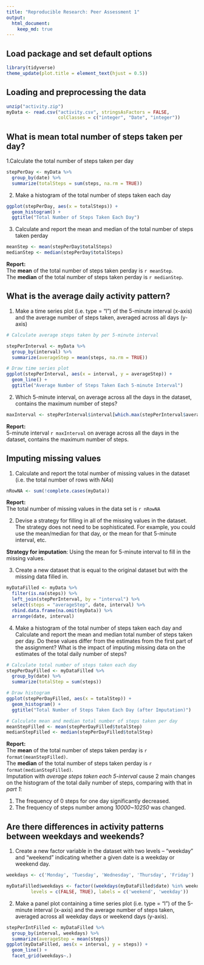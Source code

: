 ```yaml
---
title: "Reproducible Research: Peer Assessment 1"
output: 
  html_document:
    keep_md: true
---
```


## Load package and set default options
```r
library(tidyverse)
theme_update(plot.title = element_text(hjust = 0.5))
```


## Loading and preprocessing the data

```r
unzip("activity.zip")
myData <- read.csv("activity.csv", stringsAsFactors = FALSE,
                   colClasses = c("integer", "Date", "integer"))
```

## What is mean total number of steps taken per day?

1.Calculate the total number of steps taken per day

```r
stepPerDay <- myData %>% 
  group_by(date) %>% 
  summarize(totalSteps = sum(steps, na.rm = TRUE))
```

2. Make a histogram of the total number of steps taken each day

```r
ggplot(stepPerDay, aes(x = totalSteps)) +
  geom_histogram() +
  ggtitle("Total Number of Steps Taken Each Day")
```

3. Calculate and report the mean and median of the total number of steps taken perday

```r
meanStep <- mean(stepPerDay$totalSteps)
medianStep <- median(stepPerDay$totalSteps)
```

**Report:**  
The **mean** of the total number of steps taken perday is `r meanStep`.  
The **median** of the total number of steps taken perday is `r medianStep`.

## What is the average daily activity pattern?

1. Make a time series plot (i.e. type = "l") of the 5-minute interval (x-axis) and the average number of steps taken, averaged across all days (y-axis)

```r
# Calculate average steps taken by per 5-minute interval

stepPerInterval <- myData %>% 
  group_by(interval) %>% 
  summarize(averageStep = mean(steps, na.rm = TRUE))

# Draw time series plot
ggplot(stepPerInterval, aes(x = interval, y = averageStep)) +
  geom_line() + 
  ggtitle("Average Number of Steps Taken Each 5-minute Interval")
```

2. Which 5-minute interval, on average across all the days in the dataset, contains the maximum number of steps?

```r
maxInterval <- stepPerInterval$interval[which.max(stepPerInterval$averageStep)]
```

**Report:**  
5-minute interval `r maxInterval` on average across all the days in the dataset, contains the maximum number of steps.

## Imputing missing values

1. Calculate and report the total number of missing values in the dataset (i.e. the total number of rows with _NAs_)

```r
nRowNA <- sum(!complete.cases(myData))
```

**Report:**  
The total number of missing values in the data set is `r nRowNA`

2. Devise a strategy for filling in all of the missing values in the dataset. The strategy does not need to be sophisticated. For example, you could use the mean/median for that day, or the mean for that 5-minute interval, etc.

**Strategy for imputation**: Using the mean for 5-minute interval to fill in the missing values.

3. Create a new dataset that is equal to the original dataset but with the missing data filled in.
```r
myDataFilled <- myData %>% 
  filter(is.na(steps)) %>% 
  left_join(stepPerInterval, by = "interval") %>% 
  select(steps = "averageStep", date, interval) %>% 
  rbind.data.frame(na.omit(myData)) %>% 
  arrange(date, interval)
```

4. Make a histogram of the total number of steps taken each day and Calculate and report the mean and median total number of steps taken per day. Do these values differ from the estimates from the first part of the assignment? What is the impact of imputing missing data on the estimates of the total daily number of steps?

```r
# Calculate total number of steps taken each day
stepPerDayFilled <- myDataFilled %>% 
  group_by(date) %>% 
  summarize(totalStep = sum(steps))

# Draw histogram
ggplot(stepPerDayFilled, aes(x = totalStep)) +
  geom_histogram() +
  ggtitle("Total Number of Steps Taken Each Day (after Imputation)")
```

```r
# Calculate mean and median total number of steps taken per day
meanStepFilled <- mean(stepPerDayFilled$totalStep)
medianStepFilled <- median(stepPerDayFilled$totalStep)
```

**Report:**  
The **mean** of the total number of steps taken perday is `r format(meanStepFilled)`.  
The **median** of the total number of steps taken perday is `r format(medianStepFilled)`.  
Imputation with _average steps taken each 5-interval_ cause 2 main changes on the histogram of the total daily number of steps, comparing with that in _part 1_:

1. The frequency of 0 steps for one day significantly decreased.
2. The frequency of steps number among _10000~10250_ was changed.

## Are there differences in activity patterns between weekdays and weekends?

1. Create a new factor variable in the dataset with two levels – “weekday” and “weekend” indicating whether a given date is a weekday or weekend day.

```r
weekdays <- c('Monday', 'Tuesday', 'Wednesday', 'Thursday', 'Friday')

myDataFilled$weekdays <- factor((weekdays(myDataFilled$date) %in% weekdays), 
         levels = c(FALSE, TRUE), labels = c('weekend', 'weekday'))

```

2. Make a panel plot containing a time series plot (i.e. type = "l") of the 5-minute interval (x-axis) and the average number of steps taken, averaged across all weekday days or weekend days (y-axis). 

```r
stepPerIntFilled <- myDataFilled %>% 
  group_by(interval, weekdays) %>% 
  summarize(averageStep = mean(steps))
ggplot(myDataFilled, aes(x = interval, y = steps)) +
  geom_line() + 
  facet_grid(weekdays~.)
```

